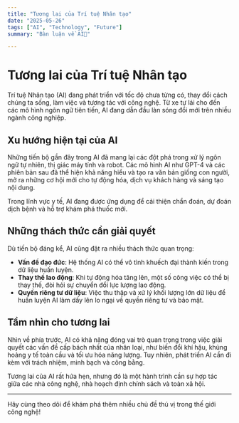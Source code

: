 ```yaml
---
title: "Tương lai của Trí tuệ Nhân tạo"
date: "2025-05-26"
tags: ["AI", "Technology", "Future"]
summary: "Bàn luận về AI🎉"

---
```


# Tương lai của Trí tuệ Nhân tạo

Trí tuệ Nhân tạo (AI) đang phát triển với tốc độ chưa từng có, thay đổi cách chúng ta sống, làm việc và tương tác với công nghệ. Từ xe tự lái cho đến các mô hình ngôn ngữ tiên tiến, AI đang dẫn đầu làn sóng đổi mới trên nhiều ngành công nghiệp.

## Xu hướng hiện tại của AI

Những tiến bộ gần đây trong AI đã mang lại các đột phá trong xử lý ngôn ngữ tự nhiên, thị giác máy tính và robot. Các mô hình AI như GPT-4 và các phiên bản sau đã thể hiện khả năng hiểu và tạo ra văn bản giống con người, mở ra những cơ hội mới cho tự động hóa, dịch vụ khách hàng và sáng tạo nội dung.

Trong lĩnh vực y tế, AI đang được ứng dụng để cải thiện chẩn đoán, dự đoán dịch bệnh và hỗ trợ khám phá thuốc mới.

## Những thách thức cần giải quyết

Dù tiến bộ đáng kể, AI cũng đặt ra nhiều thách thức quan trọng:

- **Vấn đề đạo đức**: Hệ thống AI có thể vô tình khuếch đại thành kiến trong dữ liệu huấn luyện.
- **Thay thế lao động**: Khi tự động hóa tăng lên, một số công việc có thể bị thay thế, đòi hỏi sự chuyển đổi lực lượng lao động.
- **Quyền riêng tư dữ liệu**: Việc thu thập và xử lý khối lượng lớn dữ liệu để huấn luyện AI làm dấy lên lo ngại về quyền riêng tư và bảo mật.

## Tầm nhìn cho tương lai

Nhìn về phía trước, AI có khả năng đóng vai trò quan trọng trong việc giải quyết các vấn đề cấp bách nhất của nhân loại, như biến đổi khí hậu, khủng hoảng y tế toàn cầu và tối ưu hóa năng lượng. Tuy nhiên, phát triển AI cần đi kèm với trách nhiệm, minh bạch và công bằng.

Tương lai của AI rất hứa hẹn, nhưng đó là một hành trình cần sự hợp tác giữa các nhà công nghệ, nhà hoạch định chính sách và toàn xã hội.

---

Hãy cùng theo dõi để khám phá thêm nhiều chủ đề thú vị trong thế giới công nghệ!
